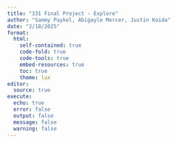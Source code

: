 ```yaml
---
title: "331 Final Project - Explore"
author: "Sammy Paykel, Abigayle Mercer, Justin Koida"
date: "2/18/2025"
format: 
  html:
    self-contained: true
    code-fold: true
    code-tools: true
    embed-resources: true
    toc: true
    theme: lux
editor: 
  source: true
execute:
  echo: true
  error: false
  output: false
  message: false
  warning: false
---
```

